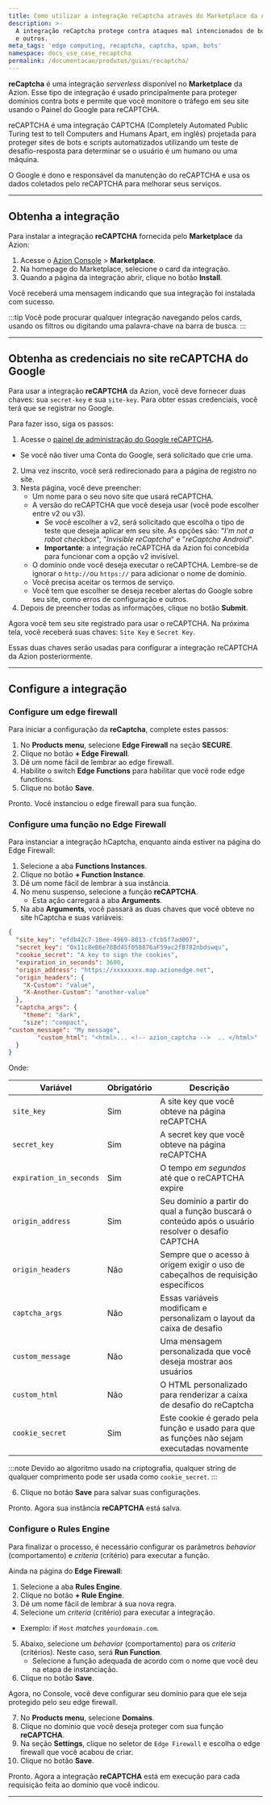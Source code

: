```yaml
---
title: Como utilizar a integração reCaptcha através do Marketplace da Azion
description: >-
  A integração reCaptcha protege contra ataques mal intencionados de bots, SPAM
  e outros.
meta_tags: 'edge computing, recaptcha, captcha, spam, bots'
namespace: docs_use_case_recaptcha
permalink: /documentacao/produtos/guias/recaptcha/
---
```



**reCaptcha** é uma integração *serverless* disponível no **Marketplace** da Azion. Esse tipo de integração é usado principalmente para proteger domínios contra bots e permite que você monitore o tráfego em seu site usando o Painel do Google para reCAPTCHA.

reCAPTCHA é uma integração CAPTCHA (Completely Automated Public Turing test to tell Computers and Humans Apart, em inglês) projetada para proteger sites de bots e scripts automatizados utilizando um teste de desafio-resposta para determinar se o usuário é um humano ou uma máquina.

O Google é dono e responsável da manutenção do reCAPTCHA e usa os dados coletados pelo reCAPTCHA para melhorar seus serviços.

---

## Obtenha a integração

Para instalar a integração **reCAPTCHA** fornecida pelo **Marketplace** da Azion:

1. Acesse o [Azion Console](/pt-br/documentacao/produtos/guias/como-acessar-o-azion-console/) > **Marketplace**.
2. Na homepage do Marketplace, selecione o card da integração.
3. Quando a página da integração abrir, clique no botão **Install**.

Você receberá uma mensagem indicando que sua integração foi instalada com sucesso.

:::tip
Você pode procurar qualquer integração navegando pelos cards, usando os filtros ou digitando uma palavra-chave na barra de busca.
:::

---

## Obtenha as credenciais no site reCAPTCHA do Google

Para usar a integração **reCAPTCHA** da Azion, você deve fornecer duas chaves: sua `secret-key` e sua `site-key`. Para obter essas credenciais, você terá que se registrar no Google.

Para fazer isso, siga os passos:

1. Acesse o [painel de administração do Google reCAPTCHA](https://developers.google.com/recaptcha).
- Se você não tiver uma Conta do Google, será solicitado que crie uma.
2. Uma vez inscrito, você será redirecionado para a página de registro no site.
3. Nesta página, você deve preencher:
   - Um nome para o seu novo site que usará reCAPTCHA.
   - A versão do reCAPTCHA que você deseja usar (você pode escolher entre v2 ou v3).
      - Se você escolher a v2, será solicitado que escolha o tipo de teste que deseja aplicar em seu site. As opções são: "*I'm not a robot checkbox*", "*Invisible reCaptcha*" e "*reCaptcha Android*".
      - **Importante**: a integração reCAPTCHA da Azion foi concebida para funcionar com a opção v2 invisível.
   - O domínio onde você deseja executar o reCAPTCHA. Lembre-se de ignorar o `http://`ou `https://` para adicionar o nome de domínio.
   - Você precisa aceitar os termos de serviço.
   - Você tem que escolher se deseja receber alertas do Google sobre seu site, como erros de configuração e outros.
4. Depois de preencher todas as informações, clique no botão **Submit**.

Agora você tem seu site registrado para usar o reCAPTCHA. Na próxima tela, você receberá suas chaves: `Site Key` e `Secret Key`.

Essas duas chaves serão usadas para configurar a integração reCAPTCHA da Azion posteriormente.

---

## Configure a integração

### Configure um edge firewall

Para iniciar a configuração da **reCaptcha**, complete estes passos:

1. No **Products menu**, selecione **Edge Firewall** na seção **SECURE**.
2. Clique no botão **+ Edge Firewall**.
3. Dê um nome fácil de lembrar ao edge firewall.
4. Habilite o switch **Edge Functions** para habilitar que você rode edge functions.
5. Clique no botão **Save**.

Pronto. Você instanciou o edge firewall para sua função.

### Configure uma função no Edge Firewall

Para instanciar a integração hCaptcha, enquanto ainda estiver na página do Edge Firewall:

1. Selecione a aba **Functions Instances**.
2. Clique no botão **+ Function Instance**.
3. Dê um nome fácil de lembrar à sua instância.
4. No menu suspenso, selecione a função **reCAPTCHA**.
   - Esta ação carregará a aba **Arguments**.
5. Na aba **Arguments**, você passará as duas chaves que você obteve no site hCaptcha e suas variáveis:

```json
{
  "site_key": "efdb42c7-10ee-4969-8013-cfcb5f7ad007",
  "secret_key": "0x11c8eB6e78Bd45f058876aF59ac2fB782nbdswqu",
  "cookie_secret": "A key to sign the cookies",
  "expiration_in_seconds": 3600,
  "origin_address": "https://xxxxxxxx.map.azionedge.net",
  "origin_headers": {
	"X-Custom": "value",
	"X-Another-Custom": "another-value"
  },
  "captcha_args": {
	"theme": "dark",
	"size": "compact",
"custom_message": "My message",
    	"custom_html": "<html>... <!-- azion_captcha -->  .. </html>"
  }
}

```

Onde:

| Variável | Obrigatório | Descrição |
| ---- | ----- | ----- |
| `site_key` | Sim | A site key que você obteve na página reCAPTCHA |
| `secret_key` | Sim | A secret key que você obteve na página reCAPTCHA |
| `expiration_in_seconds` | Sim | O tempo *em segundos* até que o reCAPTCHA expire |
| `origin_address` | Sim | Seu domínio a partir do qual a função buscará o conteúdo após o usuário resolver o desafio CAPTCHA |
| `origin_headers` | Não | Sempre que o acesso à origem exigir o uso de cabeçalhos de requisição específicos |
| `captcha_args` | Não | Essas variáveis modificam e personalizam o layout da caixa de desafio |
| `custom_message` | Não | Uma mensagem personalizada que você deseja mostrar aos usuários |
| `custom_html` | Não | O HTML personalizado para renderizar a caixa de desafio do reCaptcha |
| `cookie_secret` | Sim | Este cookie é gerado pela função e usado para que as funções não sejam executadas novamente |

:::note
Devido ao algoritmo usado na criptografia, qualquer string de qualquer comprimento pode ser usada como `cookie_secret`.
:::

6. Clique no botão **Save** para salvar suas configurações.

Pronto. Agora sua instância **reCAPTCHA** está salva.

### Configure o Rules Engine

Para finalizar o processo, é necessário configurar os parâmetros *behavior* (comportamento) e *criteria* (critério) para executar a função.

Ainda na página do **Edge Firewall**:

1. Selecione a aba **Rules Engine**.
2. Clique no botão **+ Rule Engine**.
3. Dê um nome fácil de lembrar à sua nova regra.
4. Selecione um *criteria* (critério) para executar a integração.
  - Exemplo: if `Host` *matches* `yourdomain.com`.
5. Abaixo, selecione um *behavior* (comportamento) para os *criteria* (critérios). Neste caso, será **Run Function**.
   - Selecione a função adequada de acordo com o nome que você deu na etapa de instanciação.
6. Clique no botão **Save**.

Agora, no Console, você deve configurar seu domínio para que ele seja protegido pelo seu edge firewall.

7. No **Products menu**, selecione **Domains**.
8. Clique no domínio que você deseja proteger com sua função **reCAPTCHA**.
9. Na seção **Settings**, clique no seletor de `Edge Firewall` e escolha o edge firewall que você acabou de criar.
10. Clique no botão **Save**.

Pronto. Agora a integração **reCAPTCHA** está em execução para cada requisição feita ao domínio que você indicou.

---
